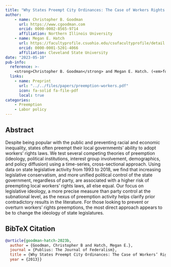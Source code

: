 ```yaml
---
title: "Why States Preempt City Ordinances: The Case of Workers Rights Laws"
author: 
    - name: Christopher B. Goodman
      url: https://www.cgoodman.com
      orcid: 0000-0002-8565-9714
      affiliation: Northern Illinois University
    - name: Megan E. Hatch
      url: https://facultyprofile.csuohio.edu/csufacultyprofile/detail.cfm?FacultyID=m_e_hatch
      orcid: 0000-0001-5201-4066
      affiliation: Cleveland State University
date: "2023-05-10"
pub-info:
  reference: >-
    <strong>Christopher B. Goodman</strong> and Megan E. Hatch. (<em>forthcoming</em>) “Why States Preempt City Ordinances: The Case of Workers’ Rights Laws” <em>Publius: The Journal of Federalism</em>
  links:
    - name: Preprint
      url: "../../files/papers/preemption-workers.pdf"
      icon: fa-solid fa-file-pdf
      local: true
categories:
    - Preemption
    - Labor policy
---
```


## Abstract
Despite being popular with the public and preventing racial and economic inequality, states often preempt their local governments’ ability to adopt workers’ rights laws. We test several competing theories of preemption (ideology, political institutions, interest group involvement, demographics, and policy diffusion) using a time-series, cross-sectional approach. Using data on state legislative activity from 1993 to 2018, we find that increasing legislative conservatism, and more unified political control of the state government, regardless of party, are associated with a higher risk of preempting local workers’ rights laws, all else equal. Our focus on legislative ideology, a more precise measure than party control at the subnational level, as the nexus of preemption activity helps clarify prior contradictory results in the literature. For those looking to prevent or overturn workers’ rights preemptions, the most direct approach appears to be to change the ideology of state legislatures. 

## BibTeX Citation
```bib
@article{goodman-hatch-2023b,
  author = {Goodman, Christopher B and Hatch, Megan E.},
  journal = {Publius: The Journal of Federalism},
  title = {Why States Preempt City Ordinances: The Case of Workers’ Rights Laws},
  year = {2013}}
```
